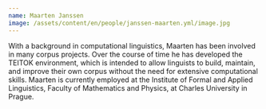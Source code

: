 ```yaml
---
name: Maarten Janssen
image: /assets/content/en/people/janssen-maarten.yml/image.jpg
---
```

With a background in computational linguistics, Maarten has been involved in many corpus projects. Over the course of time he has developed the TEITOK environment, which is intended to allow linguists to build, maintain, and improve their own corpus without the need for extensive computational skills.  Maarten is currently employed at the Institute of Formal and Applied Linguistics, Faculty of Mathematics and Physics, at Charles University in Prague.
